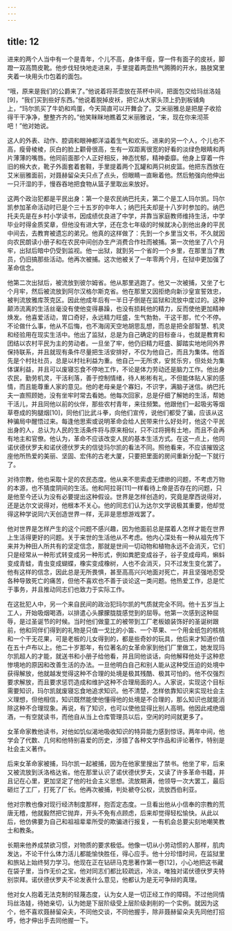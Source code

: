 ```yaml
---
---
---
```

title: 12
---




进来的两个人当中有一个是青年，个儿不高，身体干瘦，穿一件有面子的皮袄，脚蹬一双高筒皮靴。他步伐轻快地走进来，手里提着两壶热气腾腾的开水，胳肢窝里夹着一块用头巾包着的面包。

“哦，原来是我们的公爵来了。”他说着将茶壶放在茶杯中间，把面包交给玛丝洛娃[9]，“我们买到些好东西。”他说着脱掉皮袄，把它从大家头顶上扔到板铺角上，“玛尔凯买了牛奶和鸡蛋，今天简直可以开舞会了。艾米丽雅总是把屋子收拾得干干净净，整整齐齐的。”他笑眯眯地瞧着艾米丽雅说，“来，现在你来沏茶吧！”他对她说。

这人的外表、动作、腔调和眼神都洋溢着生气和欢乐。进来的另一个人，个儿也不高，瘦骨棱棱，灰白的脸上颧骨很高，生有一双距离很宽的好看的淡绿色眼睛和两片薄薄的嘴唇。他同前面那个人正好相反，神态忧郁，精神委靡。他身上穿着一件旧的棉大衣，靴子外面套着套鞋，手里提着两个瓦罐和两只树皮篮。他把东西放在艾米丽雅面前，对聂赫留朵夫只点了点头，但眼睛一直瞅着他。然后勉强向他伸出一只汗湿的手，慢吞吞地把食物从篮子里取出来放好。

这两个政治犯都是平民出身：第一个是农民纳巴托夫，第二个是工人玛尔凯。玛尔凯参加革命活动时已是个三十五岁的中年人；纳巴托夫却是十八岁时参加的。纳巴托夫先是在乡村小学读书，因成绩优良进了中学，并靠当家庭教师维持生活，中学毕业时得金质奖章，但他没有进大学，还在念七年级的时候就决心到他出身的平民中间去，去教育被遗忘的弟兄。他真的这样做了：先到一个乡里当文书，不久就因向农民朗读小册子和在农民中间创办生产消费合作社而被捕。第一次他坐了八个月牢，出狱后暗中仍受到监视。他一出狱，就到另一个省的一个乡里，在那里当了教员，仍旧搞那些活动。他再次被捕。这次他被关了一年零两个月，在狱中更加强了革命信念。

他第二次出狱后，被流放到彼尔姆省。他从那里逃跑了。他又一次被捕，又坐了七个月牢，然后被流放到阿尔汉格尔斯克省。他在那里又因拒绝向新沙皇宣誓效忠，被判流放雅库茨克区。因此他成年后有一半日子倒是在监狱和流放中度过的。这种颠沛流离的生活丝毫没有使他变得暴躁，也没有损耗他的精力，反而使他更加精神焕发。他喜爱活动，胃口奇好，永远精力旺盛，生气勃勃，干这干那，忙个不停。不论做什么事，他从不后悔，也不海阔天空地胡思乱想，而总是把全部智慧、机灵和经验用在现实生活中。他出了监狱，总是为自己确定的目标奋斗，也就是教育和团结以农村平民为主的劳动者。一旦坐了牢，他仍旧精力旺盛、脚踏实地地同外界保持联系，并且就现有条件尽量把生活安排好，不仅为他自己，而且为集体。他首先是个村社社员，总是以村社利益为重。他自己一无所求，安贫乐穷，但处处为集体谋利益，并且可以废寝忘食不停地工作，不论是体力劳动还是脑力工作。他出身农民，勤劳机灵，干活利落，善于控制情绪，待人彬彬有礼，不但能体贴人家的感情，而且能尊重人家的意见。他的老母亲是个寡妇，不识字，满脑子迷信。纳巴托夫一直照顾她，没有坐牢时常去看她。他每次回家，总是仔细了解她的生活，帮她干活儿，并且同他以前的伙伴，那些农村青年，来往频繁。他跟他们一起吸劣等烟草卷成的狗腿烟[10]，同他们比武斗拳，向他们宣传，说他们都受了骗，应该从这种骗局中醒悟过来。每逢他思索或说明革命会给人民带来什么好处时，他这个平民出身的人，总认为人民的生活条件将与原来相似，只不过将拥有土地，而且不会再有地主和官僚。他认为，革命不应该改变人民的基本生活方式。在这一点上，他同诺伏德伏罗夫和诺伏德伏罗夫的信徒玛尔凯的看法不同。照他看来，不应该摧毁这座他所热爱的美丽、坚固、宏伟的古老大厦，只要把里面的房间重新分配一下就行了。

对待宗教，他也采取十足的农民态度。他从来不思索虚无缥缈的问题，不考虑万物的本源，也不猜度阴间的生活。他和阿拉哥[11]一样看待上帝是否存在的问题，只是他至今还认为没有必要提出这种假设。世界是怎样创造的，究竟是摩西说得对，还是达尔文说得对，他根本不关心。他的同志们认为达尔文学说极其重要，他却觉得这种学说同六天创造世界一样，无非是思想游戏罢了。

他对世界是怎样产生的这个问题不感兴趣，因为他面前总是摆着人怎样才能在世界上生活得更好的问题。关于来世的生活他从不考虑。他内心深处有一种从祖先传下来并为种田人所共有的坚定信念，那就是世间一切动物和植物永远不会消灭，它们只是经常从一种形式转变成另一种形式，例如粪肥变成谷子，谷子变成母鸡，蝌蚪变成青蛙，青虫变成蝴蝶，橡实变成橡树，人也不会消灭，只不过发生变化罢了。他有这样的信念，因此总是无所畏惧，甚至高高兴兴地面对死亡，并且坚强地忍受各种导致死亡的痛苦，但他不喜欢也不善于谈论这一类问题。他热爱工作，总是忙于事务，并且推动同志们也致力于实际工作。

在这批犯人中，另一个来自民间的政治犯玛尔凯的气质就完全不同。他十五岁当上工人，开始吸烟喝酒，以排遣心头朦朦胧胧感觉到的屈辱。他第一次感到这种屈辱，是过圣诞节的时候。当时他们做童工的被带到工厂老板娘装饰好的圣诞树跟前，他和同伴们得到的礼物是只值一戈比的小笛、一个苹果、一个用金纸包的核桃和一个干无花果，可是老板的儿女得到的，都是些奇妙的玩具，他后来才知道价值在五十卢布以上。他二十岁那年，有位著名的女革命家到他们厂里做工，她发现玛尔凯超人的才能，就送书和小册子给他看，并且同他谈话，向他解释他处于这种悲惨境地的原因和改善生活的办法。一旦他明白自己和别人能从这种受压迫的处境中获得解放，他就越发觉得这种不合理的处境是极其残酷、极其可怕的。他不仅强烈要求解放，而且要求惩罚造成和维护这种不合理局面的人。人家说，实现这个目标需要知识，玛尔凯就废寝忘食地追求知识。他不清楚，怎样依靠知识来实现社会主义理想，但他相信，知识既然能使他懂得他的处境是不合理的，那么知识也就能消除这种不合理现象。再说，有了知识，也可以使他显得比别人高明。他因此戒绝烟酒，一有空就读书，而他自从当上仓库管理员以后，空闲的时间就更多了。

女革命家教他读书，对他如饥似渴地吸收知识的特异能力感到惊讶。两年中间，他学会了代数、几何和他特别喜爱的历史，涉猎了各种文学作品和评论著作，特别是社会主义著作。

后来女革命家被捕，玛尔凯一起被捕，因为在他家里搜出了禁书。他坐了牢，后来又被流放到沃洛格达省。他在那里认识了诺伏德伏罗夫，又读了许多革命书籍，并且记在心里，更加坚定了他的社会主义思想。流放期满，他领导一次大罢工，最后砸烂了工厂，打死了厂长。他再次被捕，判处褫夺公权，流放西伯利亚。

他对宗教也像对现行经济制度那样，抱否定态度。一旦看出他从小信奉的宗教的荒唐无稽，他就毅然把它抛弃，开头不免有点顾虑，后来却觉得轻松愉快。从此以后，他仿佛要为自己和祖祖辈辈所受的欺骗进行报复，一有机会总要尖刻地嘲笑教士和教条。

长期来他养成禁欲习惯，对物质的要求极低。他像一切从小劳动惯的人那样，肌肉发达，不论干什么体力活儿都能愉快胜任，得心应手。他十分珍惜时间，在监狱里和旅站上始终努力学习。他现在正在钻研马克思著作第一卷[12]，小心地把这书藏在袋子里，当作无价之宝。他对同志们都比较疏远，冷淡，唯独对诺伏德伏罗夫特别崇拜。诺伏德伏罗夫不论发表什么意见，他都认为是无可争辩的真理。

他对女人抱着无法克制的轻蔑态度，认为女人是一切正经工作的障碍。不过他同情玛丝洛娃，待她亲切，认为她是下层阶级受上层阶级剥削的一个实例。就因为这个，他不喜欢聂赫留朵夫，不同他交谈，不同他握手，除非聂赫留朵夫先同他打招呼，他才伸出手去同他握一下。
